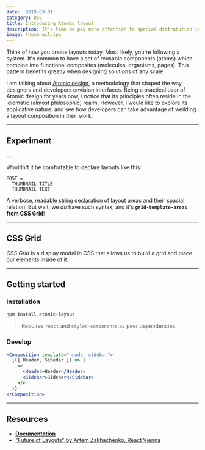 ```yaml
---
date: '2019-03-01'
category: OSS
title: Introducing Atomic layout
description: It's time we pay more attention to spacial distrubution in our layouts. Not only it would make a layout more flexible, but it would dramatically improve its readability and maintainability.
image: thumbnail.jpg
---
```


Think of how you create layouts today. Most likely, you're following a system. It's common to have a set of reusable components (atoms) which combine into functional composites (molecules, organisms, pages). This pattern benefits greatly when designing solutions of any scale.

I am talking about [Atomic design](#), a methodology that shaped the way designers and developers envision interfaces. Being a practical user of Atomic design for years now, I notice that its principles often reside in the idiomatic (almost philosophic) realm. However, I would like to explore its applicative nature, and see how developers can take advantage of weilding a layout composition in their work.

---

## Experiment

...

Wouldn't it be comfortable to declare layouts like this:

```
POST =
  THUMBNAIL TITLE
  THUMBNAIL TEXT
```

A verbose, readable string declaration of layout areas and their spacial relation. But wait, we _do_ have such syntax, and it's **`grid-template-areas` from CSS Grid**!

---

## CSS Grid

_CSS Grid_ is a display model in CSS that allows us to build a grid and place our elements inside of it.

---

## Getting started

### Installation

```bash
npm install atomic-layout
```

> Requires `react` and `styled-components` as peer dependencies.

### Develop

```jsx
<Composition template="header sidebar">
  {({ Header, Sibedar }) => (
    <>
      <Header>Header</Header>
      <Sidebar>Sidebar</Sidebar>
    </>
  )}
</Composition>
```

---

## Resources

- [**Documentation**](https://redd.gitbook.io/atomic-layout)
- ["Future of Layouts" by Artem Zakhachenko, React Vienna](https://www.youtube.com/watch?v=x_93DjN_bUA)
  <!-- - [Full-page example (ZEIT)](#) -->
